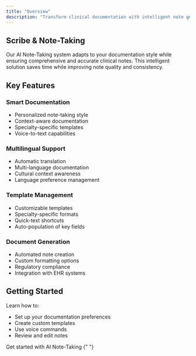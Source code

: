 ```yaml
---
title: "Overview"
description: "Transform clinical documentation with intelligent note generation"
---
```


## Scribe & Note-Taking

Our AI Note-Taking system adapts to your documentation style while ensuring comprehensive and accurate clinical notes. This intelligent solution saves time while improving note quality and consistency.

## Key Features

### Smart Documentation

- Personalized note-taking style
- Context-aware documentation
- Specialty-specific templates
- Voice-to-text capabilities

### Multilingual Support

- Automatic translation
- Multi-language documentation
- Cultural context awareness
- Language preference management

### Template Management

- Customizable templates
- Specialty-specific formats
- Quick-text shortcuts
- Auto-population of key fields

### Document Generation

- Automated note creation
- Custom formatting options
- Regulatory compliance
- Integration with EHR systems

## Getting Started

Learn how to:

- Set up your documentation preferences
- Create custom templates
- Use voice commands
- Review and edit notes

<Card title="View Setup Guide" icon="arrow-right" href="/help/ai-notes/setup">
  Get started with AI Note-Taking
</Card>{" "}
